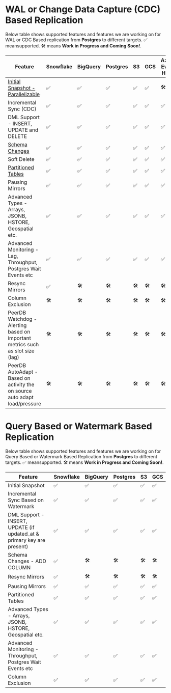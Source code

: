 # WAL or Change Data Capture (CDC) Based Replication

Below table shows supported features and features we are working on for WAL or CDC Based replication from **Postgres** to different targets.
✅ meansupported. 🛠️ means **Work in Progress and Coming Soon!**.

| Feature | Snowflake | BigQuery | Postgres | S3 | GCS | Azure Event Hubs |
| --- | --- | --- | --- | --- | --- | --- |
| [Initial Snapshot - Parallelizable](https://blog.peerdb.io/parallelized-initial-load-for-cdc-based-streaming-from-postgres#heading-parallelized-initial-snapshot-for-cdc-based-streaming) | ✅ | ✅ | ✅ | ✅ | ✅ | 🛠️ |
| Incremental Sync (CDC) | ✅ | ✅ | ✅ | ✅ | ✅ | ✅ |
| DML Support - INSERT, UPDATE and DELETE | ✅ | ✅ | ✅ | ✅ | ✅ | ✅ |
| [Schema Changes](/features/schema-changes) | ✅ | ✅ | ✅ | ✅ | ✅ | ✅ |
| Soft Delete | ✅ | ✅ | ✅ | ✅ | ✅ | ✅ |
| [Partitioned Tables](/features/replicating-partitioned-tables) | ✅ | ✅ | ✅ | ✅ | ✅ | ✅ |
| Pausing Mirrors | ✅ | ✅ | ✅ | ✅ | ✅ | ✅ |
| Advanced Types - Arrays, JSONB, HSTORE, Geospatial etc. | ✅ | ✅ | ✅ | ✅ | ✅ | ✅ |
| Advanced Monitoring - Lag, Throughput, Postgres Wait Events etc | ✅ | ✅ | ✅ | ✅ | ✅ | ✅ |
| Resync Mirrors | ✅ | 🛠️ | 🛠️ | 🛠️ | 🛠️ | 🛠️ |
| Column Exclusion | 🛠️ | 🛠️ | 🛠️ | 🛠️ | 🛠️ | 🛠️ |
| PeerDB Watchdog - Alerting based on important metrics such as slot size (lag) | 🛠️ | 🛠️ | 🛠️ | 🛠️ | 🛠️ | 🛠️ |
| PeerDB AutoAdapt - Based on activity the on source auto adapt load/pressure | 🛠️ | 🛠️ | 🛠️ | 🛠️ | 🛠️ | 🛠️ |


# Query Based or Watermark Based Replication

Below table shows supported features and features we are working on for Query Based or Watermark Based Replication from **Postgres** to different targets.
✅ meansupported. 🛠️ means **Work in Progress and Coming Soon!**.

| Feature | Snowflake | BigQuery | Postgres | S3 | GCS |
| --- | --- | --- | --- | --- | --- |
| Initial Snapshot | ✅ | ✅ | ✅ | ✅ | ✅ |
| Incremental Sync Based on Watermark | ✅ | ✅ | ✅ | ✅ | ✅ |
| DML Support - INSERT, UPDATE (if updated_at & primary key are present) | ✅ | ✅ | ✅ | ✅ | ✅ |
| Schema Changes - ADD COLUMN | ✅ | 🛠️ | 🛠️ | 🛠️ | 🛠️ |
| Resync Mirrors | ✅ | 🛠️ | 🛠️ | 🛠️ | 🛠️ |
| Pausing Mirrors | ✅ | ✅ | ✅ | ✅ | ✅ |
| Partitioned Tables | ✅ | ✅ | ✅ | ✅ | ✅ |
| Advanced Types - Arrays, JSONB, HSTORE, Geospatial etc. | ✅ | ✅ | ✅ | ✅ | ✅ |
| Advanced Monitoring - Throughput, Postgres Wait Events etc | ✅ | ✅ | ✅ | ✅ | ✅ |
| Column Exclusion | ✅ | ✅ | ✅ | ✅ | ✅ |